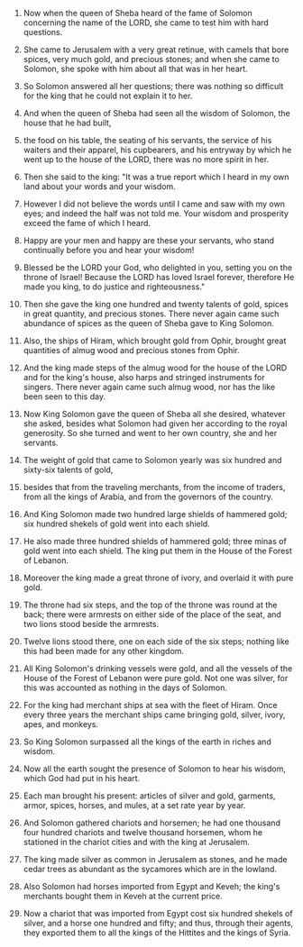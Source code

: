
1. Now when the queen of Sheba heard of the fame of Solomon concerning the name of the LORD, she came to test him with hard questions.

2. She came to Jerusalem with a very great retinue, with camels that bore spices, very much gold, and precious stones; and when she came to Solomon, she spoke with him about all that was in her heart.

3. So Solomon answered all her questions; there was nothing so difficult for the king that he could not explain it to her.

4. And when the queen of Sheba had seen all the wisdom of Solomon, the house that he had built,

5. the food on his table, the seating of his servants, the service of his waiters and their apparel, his cupbearers, and his entryway by which he went up to the house of the LORD, there was no more spirit in her.

6. Then she said to the king: "It was a true report which I heard in my own land about your words and your wisdom.

7. However I did not believe the words until I came and saw with my own eyes; and indeed the half was not told me. Your wisdom and prosperity exceed the fame of which I heard.

8. Happy are your men and happy are these your servants, who stand continually before you and hear your wisdom!

9. Blessed be the LORD your God, who delighted in you, setting you on the throne of Israel! Because the LORD has loved Israel forever, therefore He made you king, to do justice and righteousness."

10. Then she gave the king one hundred and twenty talents of gold, spices in great quantity, and precious stones. There never again came such abundance of spices as the queen of Sheba gave to King Solomon.

11. Also, the ships of Hiram, which brought gold from Ophir, brought great quantities of almug wood and precious stones from Ophir.

12. And the king made steps of the almug wood for the house of the LORD and for the king's house, also harps and stringed instruments for singers. There never again came such almug wood, nor has the like been seen to this day.

13. Now King Solomon gave the queen of Sheba all she desired, whatever she asked, besides what Solomon had given her according to the royal generosity. So she turned and went to her own country, she and her servants.

14. The weight of gold that came to Solomon yearly was six hundred and sixty-six talents of gold,

15. besides that from the traveling merchants, from the income of traders, from all the kings of Arabia, and from the governors of the country.

16. And King Solomon made two hundred large shields of hammered gold; six hundred shekels of gold went into each shield.

17. He also made three hundred shields of hammered gold; three minas of gold went into each shield. The king put them in the House of the Forest of Lebanon.

18. Moreover the king made a great throne of ivory, and overlaid it with pure gold.

19. The throne had six steps, and the top of the throne was round at the back; there were armrests on either side of the place of the seat, and two lions stood beside the armrests.

20. Twelve lions stood there, one on each side of the six steps; nothing like this had been made for any other kingdom.

21. All King Solomon's drinking vessels were gold, and all the vessels of the House of the Forest of Lebanon were pure gold. Not one was silver, for this was accounted as nothing in the days of Solomon.

22. For the king had merchant ships at sea with the fleet of Hiram. Once every three years the merchant ships came bringing gold, silver, ivory, apes, and monkeys.

23. So King Solomon surpassed all the kings of the earth in riches and wisdom.

24. Now all the earth sought the presence of Solomon to hear his wisdom, which God had put in his heart.

25. Each man brought his present: articles of silver and gold, garments, armor, spices, horses, and mules, at a set rate year by year.

26. And Solomon gathered chariots and horsemen; he had one thousand four hundred chariots and twelve thousand horsemen, whom he stationed in the chariot cities and with the king at Jerusalem.

27. The king made silver as common in Jerusalem as stones, and he made cedar trees as abundant as the sycamores which are in the lowland.

28. Also Solomon had horses imported from Egypt and Keveh; the king's merchants bought them in Keveh at the current price.

29. Now a chariot that was imported from Egypt cost six hundred shekels of silver, and a horse one hundred and fifty; and thus, through their agents, they exported them to all the kings of the Hittites and the kings of Syria.


